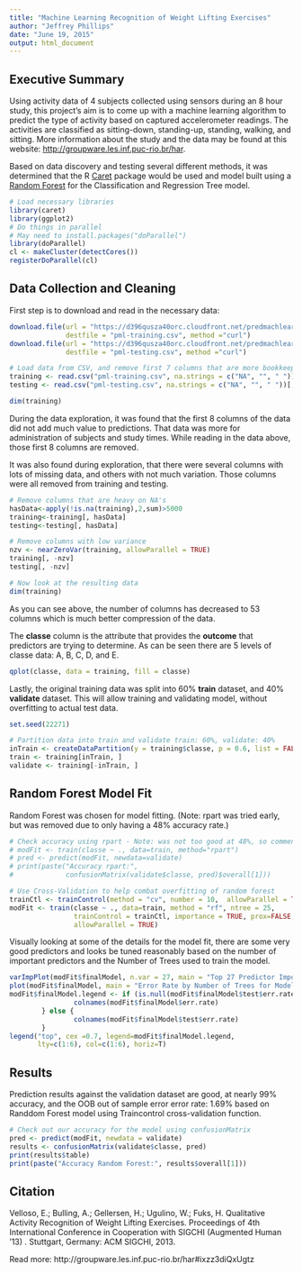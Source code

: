 ```yaml
---
title: "Machine Learning Recognition of Weight Lifting Exercises"
author: "Jeffrey Phillips"
date: "June 19, 2015"
output: html_document
---
```


## Executive Summary
Using activity data of 4 subjects collected using sensors during an 8 hour study, this project's aim is to
come up with a machine learning algorithm to predict the type of activity based on captured
accelerometer readings.  The activities are classified as sitting-down, standing-up, standing, walking,
and sitting. More information about the study and the data may be found at this website: 
[http://groupware.les.inf.puc-rio.br/har](http://groupware.les.inf.puc-rio.br/har).

Based on data discovery and testing several different methods, it was determined that the R
[Caret](http://caret.r-forge.r-project.org/) package would be used and model built using 
a [Random Forest](http://cran.r-project.org/web/packages/randomForest/index.html) for the
Classification and Regression Tree model.

```r
# Load necessary libraries
library(caret)
library(ggplot2)
# Do things in parallel
# May need to install.packages("doParallel")
library(doParallel)
cl <- makeCluster(detectCores())
registerDoParallel(cl)
```

## Data Collection and Cleaning
First step is to download and read in the necessary data:

```r
download.file(url = "https://d396qusza40orc.cloudfront.net/predmachlearn/pml-training.csv",
              destfile = "pml-training.csv", method ="curl")
download.file(url = "https://d396qusza40orc.cloudfront.net/predmachlearn/pml-testing.csv",
              destfile = "pml-testing.csv", method ="curl")

# Load data from CSV, and remove first 7 columns that are more bookkeeping info. 
training <- read.csv("pml-training.csv", na.strings = c("NA", "", " "))[,-(0:7)]
testing <- read.csv("pml-testing.csv", na.strings = c("NA", "", " "))[,-(0:7)]
```
```r
dim(training)
```

During the data exploration, it was found that the first 8 columns of the data did not add
much value to predictions.  That data was more for administration of subjects and study times.
While reading in the data above, those first 8 columns are removed.

It was also found during exploration, that there were several columns with lots of missing data, and
others with not much variation.  Those columns were all removed from training and testing.

```r
# Remove columns that are heavy on NA's
hasData<-apply(!is.na(training),2,sum)>5000
training<-training[, hasData]
testing<-testing[, hasData]

# Remove columns with low variance
nzv <- nearZeroVar(training, allowParallel = TRUE)
training[, -nzv]
testing[, -nzv]
```

```r
# Now look at the resulting data
dim(training)
```

As you can see above, the number of columns has decreased to 53 columns which is much better compression
of the data.

The **classe** column is the attribute that provides the **outcome** that predictors are trying to determine.
As can be seen there are 5 levels of classe data: A, B, C, D, and E.

```r
qplot(classe, data = training, fill = classe)
```

Lastly, the original training data was split into 60% **train** dataset, and 40% **validate** dataset.
This will allow training and validating model, without overfitting to actual test data.

```r
set.seed(22271)

# Partition data into train and validate train: 60%, validate: 40%
inTrain <- createDataPartition(y = training$classe, p = 0.6, list = FALSE)
train <- training[inTrain, ]
validate <- training[-inTrain, ]
```

## Random Forest Model Fit

Random Forest was chosen for model fitting.  (Note: rpart was tried early, but was removed due to
only having a 48% accuracy rate.)

```r

# Check accuracy using rpart - Note: was not too good at 48%, so commented
# modFit <- train(classe ~ ., data=train, method="rpart")
# pred <- predict(modFit, newdata=validate)
# print(paste("Accuracy rpart:", 
#             confusionMatrix(validate$classe, pred)$overall[1]))

# Use Cross-Validation to help combat overfitting of random forest
trainCtl <- trainControl(method = "cv", number = 10,  allowParallel = TRUE)
modFit <- train(classe ~ ., data=train, method = "rf", ntree = 25, 
                trainControl = trainCtl, importance = TRUE, prox=FALSE, 
                allowParallel = TRUE)
```

Visually looking at some of the details for the model fit, there are some very good predictors and looks
be tuned reasonably based on the number of important predictors and the Number of Trees used to train the
model.

```r
varImpPlot(modFit$finalModel, n.var = 27, main = "Top 27 Predictor Importance Measured by Random Forest")
plot(modFit$finalModel, main = "Error Rate by Number of Trees for Model Fit")
modFit$finalModel.legend <- if (is.null(modFit$finalModel$test$err.rate)) {
                colnames(modFit$finalModel$err.rate)
        } else {
                colnames(modFit$finalModel$test$err.rate)
        }
legend("top", cex =0.7, legend=modFit$finalModel.legend, 
       lty=c(1:6), col=c(1:6), horiz=T)

```

## Results

Prediction results against the validation dataset are good, at nearly 99% accuracy, and the OOB out of sample error error rate: 1.69% based on Randdom Forest model using Traincontrol cross-validation function.

```r
# Check out our accuracy for the model using confusionMatrix
pred <- predict(modFit, newdata = validate)
results <- confusionMatrix(validate$classe, pred)
print(results$table)
print(paste("Accuracy Random Forest:", results$overall[1]))
```

## Citation

Velloso, E.; Bulling, A.; Gellersen, H.; Ugulino, W.; Fuks, H. Qualitative Activity Recognition of Weight Lifting Exercises. Proceedings of 4th International Conference in Cooperation with SIGCHI (Augmented Human '13) . Stuttgart, Germany: ACM SIGCHI, 2013.

Read more: http://groupware.les.inf.puc-rio.br/har#ixzz3diQxUgtz
